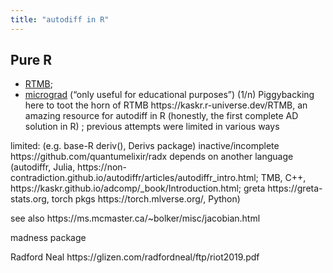 ```yaml
---
title: "autodiff in R"
---
```


## Pure R

* [RTMB](https://kaskr.r-universe.dev/RTMB);
* [micrograd](https://github.com/dfalbel/micrograd) ("only useful for educational purposes")
(1/n) Piggybacking here to toot the horn of RTMB https://kaskr.r-universe.dev/RTMB, an amazing resource for autodiff in R (honestly, the first complete AD solution in R) ; previous attempts were limited in various ways 



limited: (e.g. base-R deriv(), Derivs package)
inactive/incomplete https://github.com/quantumelixir/radx
depends on another language (autodiffr, Julia, https://non-contradiction.github.io/autodiffr/articles/autodiffr_intro.html; TMB, C++, https://kaskr.github.io/adcomp/_book/Introduction.html; greta https://greta-stats.org, torch pkgs https://torch.mlverse.org/, Python)

see also https://ms.mcmaster.ca/~bolker/misc/jacobian.html

madness package

Radford Neal https://glizen.com/radfordneal/ftp/riot2019.pdf
